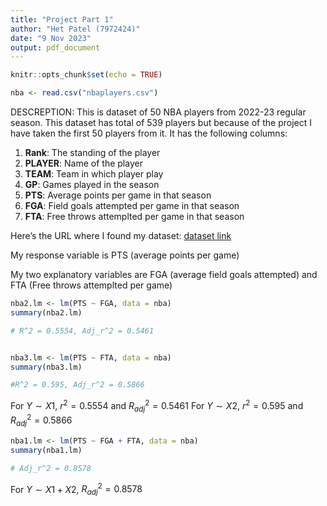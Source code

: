 ```yaml
---
title: "Project Part 1"
author: "Het Patel (7972424)"
date: "9 Nov 2023"
output: pdf_document
---
```


```r
knitr::opts_chunk$set(echo = TRUE)
```

```r
nba <- read.csv("nbaplayers.csv")
```

DESCREPTION: This is dataset of 50 NBA players from 2022-23 regular season. This dataset has total of 539 players but because of the project I have taken the first 50 players from it. It has the following columns:

1)  **Rank**: The standing of the player
2)  **PLAYER**: Name of the player
3)  **TEAM**: Team in which player play
4)  **GP**: Games played in the season
5)  **PTS**: Average points per game in that season
6)  **FGA**: Field goals attempted per game in that season
7)  **FTA**: Free throws attemplted per game in that season

Here's the URL where I found my dataset: [dataset link](https://www.nba.com/stats/players/traditional?PerMode=Totals&sort=PTS&dir=-1&Season=2022-23)

My response variable is PTS (average points per game)

My two explanatory variables are FGA (average field goals attempted) and FTA (Free throws attemplted per game)

```r
nba2.lm <- lm(PTS ~ FGA, data = nba)
summary(nba2.lm)

# R^2 = 0.5554, Adj_r^2 = 0.5461


nba3.lm <- lm(PTS ~ FTA, data = nba)
summary(nba3.lm)

#R^2 = 0.595, Adj_r^2 = 0.5866
```

For $Y\sim X1$, $r^2=0.5554$ and $R^2_{adj}=0.5461$ For $Y\sim X2$, $r^2=0.595$ and $R^2_{adj}=0.5866$

```r
nba1.lm <- lm(PTS ~ FGA + FTA, data = nba)
summary(nba1.lm)

# Adj_r^2 = 0.8578
```

For $Y\sim X1 + X2$, $R^2_{adj}=0.8578$
